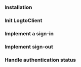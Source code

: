 

<GuideTip />

### Installation

<AddSdk />

### Init LogtoClient

<InitClient />

### Implement a sign-in

<ImplementSignIn />

### Implement sign-out

<ImplementSignOut />

### Handle authentication status

<HandleAuthenticationStatus />

<TestYourIntegration sdk="Vanilla JS" />
